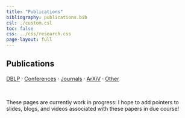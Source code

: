 ```yaml
---
title: "Publications"
bibliography: publications.bib
csl: ./custom.csl
toc: false
css: ../css/research.css
page-layout: full
---
```


:::{.column-page}

# Publications

[DBLP](https://dblp.org/pid/85/6789.html) ⸱ [Conferences](/research/publications-conference.qmd) ⸱ [Journals](/research/publications-journal.qmd) ⸱ [ArXiV](/research/publications-arxiv.qmd) ⸱ [Other](/research/publications-other.qmd)

<p>&nbsp;</p>

:::{.callout-note icon="false" appearance="simple"}
These pages are currently work in progress: I hope to add pointers to slides, blogs, and videos associated with these papers in due course!
:::

:::
